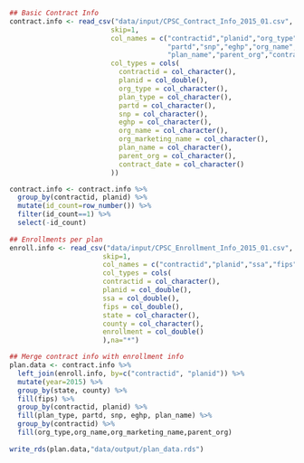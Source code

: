 ```r
## Basic Contract Info
contract.info <- read_csv("data/input/CPSC_Contract_Info_2015_01.csv",
                         skip=1,
                         col_names = c("contractid","planid","org_type","plan_type",
                                       "partd","snp","eghp","org_name","org_marketing_name",
                                       "plan_name","parent_org","contract_date"),
                         col_types = cols(
                           contractid = col_character(),
                           planid = col_double(),
                           org_type = col_character(),
                           plan_type = col_character(),
                           partd = col_character(),
                           snp = col_character(),
                           eghp = col_character(),
                           org_name = col_character(),
                           org_marketing_name = col_character(),
                           plan_name = col_character(),
                           parent_org = col_character(),
                           contract_date = col_character()
                         ))

contract.info <- contract.info %>%
  group_by(contractid, planid) %>%
  mutate(id_count=row_number()) %>%
  filter(id_count==1) %>%
  select(-id_count)
    
## Enrollments per plan
enroll.info <- read_csv("data/input/CPSC_Enrollment_Info_2015_01.csv",
                       skip=1,
                       col_names = c("contractid","planid","ssa","fips","state","county","enrollment"),
                       col_types = cols(
                       contractid = col_character(),
                       planid = col_double(),
                       ssa = col_double(),
                       fips = col_double(),
                       state = col_character(),
                       county = col_character(),
                       enrollment = col_double()
                       ),na="*")

## Merge contract info with enrollment info
plan.data <- contract.info %>%
  left_join(enroll.info, by=c("contractid", "planid")) %>%
  mutate(year=2015) %>%
  group_by(state, county) %>%
  fill(fips) %>%
  group_by(contractid, planid) %>%
  fill(plan_type, partd, snp, eghp, plan_name) %>%
  group_by(contractid) %>%
  fill(org_type,org_name,org_marketing_name,parent_org)
    
write_rds(plan.data,"data/output/plan_data.rds")
```